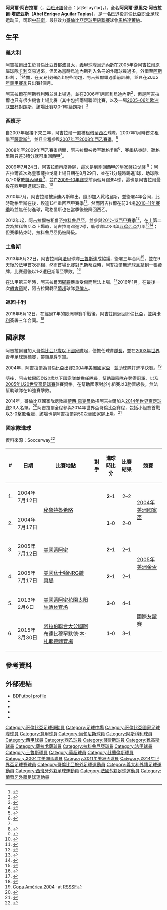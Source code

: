 {{noteTA|G1=football|G2=UEFA|G3=法甲|G4=意甲|G5=西甲
|1=zh-hans:阿吉拉尔;zh-hk:阿古拿;zh-tw:阿吉拉爾;
|2=zh-cn:阿贝尔; zh-hk:艾保; zh-tw:阿貝爾
}}
{{Infobox football biography
| name = 阿貝爾·阿吉拉爾<br>Abel Aguilar
| image = Abel Aguilar - presentació amb el Depor.jpg
| caption =
| fullname = Abel Enrique Aguilar Tapias
| birth_date = {{birth date and age|1985|1|6}}
| birth_place = {{COL}}[[波哥大|波哥大]]
| height = {{height|m=1.85}}
| position = [[中場#中前衛|中前衛]]
| currentclub = [[卡利體育會|卡利]]
| clubnumber = 14
| youthyears1 =
| youthclubs1 =
| years1 = 2002–2005
| years2 = 2005–2010
| years3 = 2005
| years4 = 2007–2008
| years5 = 2008–2009
| years6 = 2009–2010
| years7 = 2010–2013
| years8 = 2012–2013
| years9 = 2013–2016
| years10 = 2015–2016
| years11 = 2016
| years12 = 2016–2018
| years13 = 2018
| years14 = 2019
| clubs1 = [[卡利體育會|卡利]]
| clubs2 = [[烏迪內斯足球俱樂部|烏迪內斯]]
| clubs3 = → [[阿斯科利足球會|阿斯科利]] 
| clubs4 = → [[薩雷斯足球會|薩雷斯]]
| clubs5 = → [[靴格里斯足球俱樂部|靴格里斯]] 
| clubs6 = → [[皇家薩拉戈薩|薩拉戈薩]] 
| clubs7 = [[靴格里斯足球俱樂部|靴格里斯]]
| clubs8 = → [[拉科魯尼亞體育會|拉科魯尼亞]] 
| clubs9 = [[土魯斯足球俱樂部|土魯斯]]
| clubs10 = [[土魯斯足球俱樂部|土魯斯B隊]]
| clubs11 = [[貝倫人足球俱樂部|貝倫人]]
| clubs12 = [[卡利體育會|卡利]]
| clubs13 = [[达拉斯足球俱乐部|FC达拉斯]]
| clubs14 = [[馬格達萊納聯盟|馬格達萊納]]
| caps1 = 102
| caps2 = 2
| caps3 = 0
| caps4 = 48
| caps5 = 34
| caps6 = 27
| caps7 = 73
| caps8 = 28
| caps9 = 49
| caps10 = 3
| caps11 = 9
| caps12 = 55
| caps13 = 4
| caps14 = 41
| goals1 = 3
| goals2 = 0
| goals3 = 0
| goals4 = 3
| goals5 = 9
| goals6 = 4
| goals7 = 4
| goals8 = 3
| goals9 = 1
| goals10 = 0
| goals11 = 1
| goals12 = 1
| goals13 = 0
| goals14 = 4
| nationalyears1 = 2004–2018
| nationalteam1 = [[哥倫比亞國家足球隊|哥倫比亞]]
| nationalcaps1 = 71
| nationalgoals1 = 7
| pcupdate = 
| ntupdate = 
}}
{{spanish name|Aguilar|Tapias}}

'''阿貝爾·阿吉拉爾'''（{{lang-es|'''Abel Aguilar'''}}，[[西班牙語|西班牙語]]發音：[aˈβel aɣiˈlar]，{{bd|1985年|1月6日|||catIdx=Aguilar, Abel}}），全名'''阿貝爾·恩里克·阿吉拉爾·塔皮亚斯（Abel Enrique Aguilar Tapias）'''，是一名已退役[[哥倫比亞|哥倫比亞]]职业足球运动员，司职[[中場#中前衛|中前衛]]，最後效力[[哥倫比亞足球甲級聯賽|哥倫比亞足球甲級聯賽]]球會[[馬格達萊納聯盟|馬格達萊納]]。

==生平==
===義大利===
阿吉拉爾出生於哥倫比亞首都[[波哥大|波哥大]]，[[義甲|義甲]]球隊[[烏迪內斯足球俱樂部|烏迪內斯]]在2005年從阿吉拉爾原屬球隊[[卡利體育會|卡利]]交易過來，但因為當時烏迪內斯列入名冊的外籍球員過多，外借至[[阿斯科利足球會|阿斯科利]]； <ref>{{cite news|url=http://www.tuttomercatoweb.com/serie-a/ascoli-il-profilo-di-aguilar-15349|title=Ascoli, il profilo di Aguilar|trans_title=Ascoli, Aguilar's profile|publisher=Tutto Mercato Web|language=it|date=2005-10-14|accessdate=2016-02-02|archive-date=2018-07-15|archive-url=https://web.archive.org/web/20180715235746/https://www.tuttomercatoweb.com/serie-a/ascoli-il-profilo-di-aguilar-15349|dead-url=no}}</ref>然而，在交易後由於出現些問題，阿吉拉爾錯過季前訓練，並且在[[2005年至2006年意大利足球甲级联赛|2005年義甲賽季]]只出賽1個月。

阿吉拉爾在阿斯科利時並沒上場過，並在2006年1月回到烏迪內斯<ref>{{cite news|url=http://it.uefa.com/uefaeuropaleague/news/newsid=382420.html|title=L'Udinese richiama Aguilar|trans_title=Udinese recalls Aguilar|publisher=UEFA.com|language=it|date=2006-01-04|accessdate=2016-02-02|archive-date=2018-07-16|archive-url=https://web.archive.org/web/20180716025010/https://it.uefa.com/uefaeuropaleague/news/newsid=382420.html|dead-url=no}}</ref>，但是阿吉拉爾也只有很少機會上場比賽（其中包括兩場聯盟比賽，以及一場[[2005–06年欧洲联盟杯|2005–06年欧洲联盟杯]]對[[朗斯競賽會|朗斯]]，該場比賽以0-1輸給朗斯）<ref>{{cite news|url=http://www.repubblica.it/2006/b/sezioni/sport/calcio/lensudi/lensudi/lensudi.html|title=L'Udinese cade contro il Lens ma si qualifica agli ottavi|trans_title=Udinese falls to Lens but qualifies to the last-16|work={{le|共和報|La Repubblica}}|language=it|date=2006-02-23|accessdate=2016-02-02|archive-date=2016-08-21|archive-url=https://web.archive.org/web/20160821045432/http://www.repubblica.it/2006/b/sezioni/sport/calcio/lensudi/lensudi/lensudi.html|dead-url=no}}</ref>

===西班牙===
自2007年起接下來三年，阿吉拉爾一直被租借至[[西班牙足球乙級聯賽|西乙]]球隊，2007年1月時首先租借至[[薩雷斯足球會|薩雷斯]]<ref>{{cite news|url=http://futbol.as.com/futbol/2006/12/31/mas_futbol/1167550035_850215.html |title=Abel Aguilar es el primer fichaje del equipo azulino |publisher=AS.com |language=es |date=2006-12-31 |accessdate=2009-07-10 |deadurl=no |archiveurl=https://web.archive.org/web/20090727154015/http://www.xerezcd.com/noticias.php?id=1458 |archivedate=2009-07-27}}</ref>，並且全程參與[[2007年至2008年西班牙足球乙级联赛|2007年至2008年西乙賽季]]。<ref name=CHOICE>{{cite news|url=http://www.marca.com/2011/08/05/futbol/equipos/real_sociedad/1312529051.html|title=Carlos Vela y Abel Aguilar son los dos fichajes que pueden llegar|trans_title=Carlos Vela and Abel Aguilar are the two signings that may arrive|work=[[馬卡報|Marca]]|language=es|date=2011-08-05|accessdate=2016-02-02|archive-date=2018-07-14|archive-url=https://web.archive.org/web/20180714164731/http://www.marca.com/2011/08/05/futbol/equipos/real_sociedad/1312529051.html|dead-url=no}}</ref>

[[2008年至2009年西班牙足球乙级联赛|2008年至2009年西乙賽季]]期間，阿吉拉爾被換至[[靴格里斯足球俱樂部|靴格里斯]]<ref>{{cite news|url=http://www.eldiario.es/canariasahora/deportes/Aguilar-objetivo-blanquiazul-ficha-Hercules_0_327567652.html|title=Aguilar, objetivo blanquiazul, ficha por el Hércules|trans_title=Aguilar, white-and-blue desire, signs for Hércules|publisher=Canarias Ahora|language=es|date=2008-08-05|accessdate=2016-02-02|archive-date=2018-07-16|archive-url=https://web.archive.org/web/20180716025037/https://www.eldiario.es/canariasahora/deportes/Aguilar-objetivo-blanquiazul-ficha-Hercules_0_327567652.html|dead-url=no}}</ref>，賽季結束時，靴格里斯只差3積分就可重回[[西甲|西甲]]<ref name=CHOICE/>。

2009年7月24日，阿吉拉爾再度換隊，這次是到剛回[[西甲|西甲]]的[[皇家薩拉戈薩|皇家薩拉戈薩]] <ref>{{cite news|url=http://www.marca.com/2009/07/24/futbol/equipos/zaragoza/1248466969.html|title=El Zaragoza cierra las incorporaciones de Juan Pablo Carrizo y Abel Aguilar|trans_title=Zaragoza completes Juan Pablo Carrizo and Abel Aguilar deals|work=Marca|language=es|date=2009-07-24|accessdate=2016-02-02|archive-date=2018-07-15|archive-url=https://web.archive.org/web/20180715235537/http://www.marca.com/2009/07/24/futbol/equipos/zaragoza/1248466969.html|dead-url=no}}</ref>；阿吉拉爾首次為皇家薩拉戈薩上場日期在8月29日，並在71分鐘時踢進1球，助球隊以1-0擊敗[[特內里費體育會|特內里費]]<ref>{{cite news|url=http://futbol.as.com/futbol/2009/08/29/mas_futbol/1251496868_850215.html|title=El Zaragoza regresa a Primera con victoria|trans_title=Zaragoza returns to ''Primera'' with win|work=[[阿斯報|Diario AS]]|language=es|date=2009-08-29|accessdate=2016-02-02|archive-date=2017-07-31|archive-url=https://web.archive.org/web/20170731230632/https://futbol.as.com/futbol/2009/08/29/mas_futbol/1251496868_850215.html|dead-url=no}}</ref>，並在[[2009–10賽季西班牙足球甲級聯賽|2009–10年賽季]]前兩個月踢進4球，這也是阿吉拉爾最後在西甲踢進總球數。<ref>{{cite news|url=http://futbol.as.com/futbol/2009/09/29/mas_futbol/1254205673_850215.html|title=Abel Aguilar, el alquiler más rentable del Zaragoza|trans_title=Abel Aguilar, Zaragoza's most lucrative rental|work=Diario AS|language=es|date=2009-09-29|accessdate=2016-02-02|archive-date=2017-03-05|archive-url=https://web.archive.org/web/20170305001922/http://futbol.as.com/futbol/2009/09/29/mas_futbol/1254205673_850215.html|dead-url=no}}</ref>

2010年7月，阿吉拉爾被烏迪內斯釋出，隨即加入靴格里斯，並簽署4年合同，此時靴格里斯在{{le|2009年至2010年西班牙足球乙级联赛|2009–10 Segunda División|2009年至2010年西乙賽季}}後，睽違13年重回西甲賽季<ref>{{cite news|url=http://www.herculescf.es/358-abel-aguilar-vuelve-a-vestir-de-blanquiazul-2.html |title=Abel Aguilar vuelve a vestir de blanquiazul |trans_title=Abel Aguilar again in white-and-blue |publisher=Hércules CF |language=es |date=2010-07-24 |accessdate=2010-07-27 |deadurl=yes |archiveurl=https://web.archive.org/web/20100917225206/http://herculescf.es/358-abel-aguilar-vuelve-a-vestir-de-blanquiazul-2.html |archivedate=2010-09-17}}</ref>。然而阿吉拉爾在前34場[[2010–11賽季西班牙足球甲級聯賽|2010–11年賽季]]時並無任何進球，靴格里斯也在當季後被降回西乙。

2012年起，阿吉拉爾被租借至[[拉科魯尼亞體育會|拉科魯尼亞]]，並參與[[2012–13賽季西班牙足球甲級聯賽|2012–13西甲賽季]]<ref>{{cite news|url=http://www.marca.com/2012/07/18/futbol/equipos/deportivo/1342624108.html|title=El Hércules cede a Abel Aguilar al Deportivo|trans_title=Hércules loans Abel Aguilar to Deportivo|work=Marca|language=es|date=2012-07-18|accessdate=2016-02-02|archive-date=2018-07-15|archive-url=https://web.archive.org/web/20180715210913/http://www.marca.com/2012/07/18/futbol/equipos/deportivo/1342624108.html|dead-url=no}}</ref>，在上第二次為拉科魯尼亞上場時，阿吉拉爾踢進2球，助球隊以3-3與[[瓦倫西亞足球俱樂部|瓦倫西亞]]打平<ref>{{cite news|url=http://www.europapress.es/deportes/futbol-00162/noticia-futbol-liga-bbva-cronica-valencia-deportivo-20120827011534.html|title=Crónica del Valencia-Deportivo, 3–3|trans_title=Valencia-Deportivo match report, 3–3|publisher=Europa Press|language=es|date=2012-08-27|accessdate=2016-02-02|archive-date=2018-07-15|archive-url=https://web.archive.org/web/20180715235602/http://www.europapress.es/deportes/futbol-00162/noticia-futbol-liga-bbva-cronica-valencia-deportivo-20120827011534.html|dead-url=no}}</ref><ref>{{cite news|url=http://www.elcolombiano.com/historico/abel_aguilar_deportivo_la_coruna_pocas_veces_he_hecho_dos_goles_en_un_partido-BFEC_204027|title="Pocas veces he hecho dos goles en un partido": Abel Aguilar|trans_title="Not very often have I scored two goals in a match": Abel Aguilar|work={{le|哥伦比亚人报|El Colombiano|El Colombiano}}|language=es|date=2012-08-27|accessdate=2016-02-02|archive-date=2018-07-15|archive-url=https://web.archive.org/web/20180715211231/http://www.elcolombiano.com/historico/abel_aguilar_deportivo_la_coruna_pocas_veces_he_hecho_dos_goles_en_un_partido-BFEC_204027|dead-url=no}}</ref>；但賽季結束時，拉科魯尼亞仍被降級。

===土魯斯===
2013年8月22日，阿吉拉爾與[[法甲|法甲]]球隊[[土魯斯足球俱樂部|土魯斯]]達成協議，簽署三年合同<ref>{{cite news|url=https://www.francebleu.fr/sports/football/toulouse-fc-le-colombien-abel-aguilar-signe-pour-3-ans-officiel-1377188154|title=Toulouse FC: le colombien Abel Aguilar signe pour 3 ans (officiel)|trans_title=Toulouse FC: Colombian Abel Aguilar signs for 3 years (official)|publisher={{le|法国蓝|France Bleu|France Bleu}}|language=fr|date=2013-08-22|accessdate=2016-02-02|archive-date=2019-03-26|archive-url=https://web.archive.org/web/20190326100408/https://www.francebleu.fr/sports/football/toulouse-fc-le-colombien-abel-aguilar-signe-pour-3-ans-officiel-1377188154|dead-url=no}}</ref>，並在9天後於法甲首次亮相，然而首場比賽對[[巴斯蒂亞體育會|巴斯蒂亞]]時，阿吉拉爾無進球且拿到一張黃牌，比賽最後以1-2遭巴斯蒂亞擊敗。<ref>{{cite news|url=http://www.football365.fr/france/ligue-1/la-solidarite-bastiaise-a-paye-face-a-toulouse-1055913.shtml|title=La solidarité bastiaise a payé face à Toulouse|trans_title=''Bastiaise'' solidarity paid off against Toulouse|publisher={{le|Football 365|Football365}}|language=fr|date=2013-08-31|accessdate=2016-02-02|archive-url=https://web.archive.org/web/20190713170540/https://www.football365.fr/la-solidarite-bastiaise-a-paye-face-a-toulouse-1046477.html|archive-date=2019-07-13|dead-url=yes}}</ref>

在法甲第三年時，阿吉拉爾因[[腳踝|腳踝]]嚴重受傷而無法上場。<ref>{{cite news|url=http://www.ladepeche.fr/article/2015/10/26/2204778-aguilar-pret-a-sortir-du-placard.html|title=Aguilar prêt à sortir du "placard"|trans_title=Aguilar ready to leave the "stretcher"|work={{le|南方電訊報|La Dépêche du Midi|La Dépêche du Midi}}|language=fr|date=2015-10-26|accessdate=2016-02-02|archive-date=2021-04-11|archive-url=https://web.archive.org/web/20210411082417/https://www.ladepeche.fr/article/2015/10/26/2204778-aguilar-pret-a-sortir-du-placard.html|dead-url=no}}</ref>2016年1月，在最後一次[[轉會窗|轉會窗]]期，阿吉拉爾轉至[[葡超|葡超]]球隊[[貝倫人足球俱樂部|貝倫人]]。

===返回卡利===
2016年6月12日，在經過11年的歐洲聯賽爭戰後，阿吉拉爾返回哥倫比亞，並與[[卡利體育會|卡利]]簽署三年合同。<ref>{{cite news|url=http://www.espn.com.co/futbol/colombia/nota/_/id/2701294/el-volante-abel-aguilar-es-nuevo-jugador-del-deportivo-cali|title=El volante Abel Aguilar es nuevo jugador del Deportivo Cali|trans_title=Holding midfielder Abel Aguilar is new Deportivo Cali player|publisher=[[ESPN|ESPN]]|language=es|date=2016-06-12|accessdate=2016-06-12|archive-date=2019-03-26|archive-url=https://web.archive.org/web/20190326100408/http://www.espn.com.co/futbol/colombia/nota/_/id/2701294/el-volante-abel-aguilar-es-nuevo-jugador-del-deportivo-cali|dead-url=no}}</ref>

==國家隊==
阿吉拉爾自加入[[哥倫比亞國家足球隊|哥倫比亞17歲以下國家隊]]起，便擔任球隊[[隊長_(足球)|隊長]]，並在[[2003年世界青年足球錦標賽|2003年世界青年足球錦標賽]]，帶領{{le|哥倫比亞20歲以下國家隊|Colombia national under-20 football team}}贏得季軍。

2004年，阿吉拉爾為哥倫比亞出賽[[2004年美洲國家盃|2004年美洲國家盃]]，並助球隊打進準決賽。<ref>[http://www.rsssf.com/tables/2004safull.html Copa América 2004] {{Wayback|url=http://www.rsssf.com/tables/2004safull.html |date=20081022185106 }}; at [[Rec.Sport.Soccer_Statistics_Foundation|RSSSF]]</ref>

隨後，阿吉拉爾回到20歲以下國家隊並擔任隊長，幫助國家隊在{{le|2005年南美青年足球錦標賽|2005 South American U-20 Championship}}奪得冠軍，以及[[2005年U20世界盃足球賽|2005年U20世界盃足球賽]]參賽資格。在幫助國家對於小組賽以3勝晉級後，無法幫助球隊在16強賽擊敗{{le|阿根廷20歲以下國家隊|Argentina national under-20 football team|阿根廷}}。

2014年，哥倫比亞國家隊總教練[[何塞·佩克尔曼|荷西·佩克曼]]徵招阿吉拉爾加入[[2014年世界盃足球賽|2014年世界盃足球賽]]23人名單。<ref>{{cite news|url=http://www.telegraph.co.uk/sport/football/teams/colombia/10810250/Colombia-World-Cup-2014-squad.html |title=Colombia World Cup 2014 squad |newspaper=[[The_Daily_Telegraph|The Daily Telegraph]] |date=2014-06-02 |accessdate=2014-06-24 |deadurl=no |archivedate=2014-06-20|archiveurl=https://web.archive.org/web/20140620025125/http://www.telegraph.co.uk/sport/football/teams/colombia/10810250/Colombia-World-Cup-2014-squad.html }}</ref>阿吉拉爾全程參與2014年世界盃哥倫比亞賽程，包括小組賽首戰以3-0擊敗[[希臘國家足球隊|希臘]]，該場也是阿吉拉爾第50次替國家隊上場。<ref>{{cite news|date=2014-06-14 |url=http://www.fifa.com/worldcup/news/y=2014/m=6/news=colombia-back-with-a-bang-2370928.html |title=Colombia back with a bang |publisher=FIFA.com |accessdate=2014-06-14 |archivedate=2014-06-21|archiveurl=https://web.archive.org/web/20140621044852/http://www.fifa.com/worldcup/news/y%3D2014/m%3D6/news%3Dcolombia-back-with-a-bang-2370928.html |deadurl=no }}</ref>

===國家隊進球===
資料來源：Soccerway<ref>{{cite news|url=http://uk.soccerway.com/players/abel-enrique-tapia-aguilar/4113/matches//|title=A. Aguilar – Matches|publisher=Soccerway|accessdate=2014-07-30|archive-date=2016-08-20|archive-url=https://web.archive.org/web/20160820173036/http://uk.soccerway.com/players/abel-enrique-tapia-aguilar/4113/matches//|dead-url=no}}</ref>
{| class="wikitable collapsible"
|-
! # !! 日期 !! 比賽地點 !! 對手 !! 進球時比分 !! 比賽結果 !! 競賽
|-
| 1. || 2004年7月12日 || rowspan="2"| [[特魯希略_(秘魯)|秘魯特魯希略]]{{le|曼希奇體育場|Estadio Mansiche}} || {{fb|PER}} || <center>'''2'''–1</center> || <center>2–2</center> || rowspan=2| [[2004年美洲國家盃|2004年美洲國家盃]]
|-
| 2. || 2004年7月17日 || {{fb|CRC}} || <center>'''1'''–0</center> || <center>2–0</center>
|-
| 3. || 2005年7月12日 || [[美國|美國]][[邁阿密|邁阿密]]{{le|邁阿密橙盃球場|Miami Orange Bowl|橙盃球場}} || {{fb|TRI}} || <center>'''2'''–1</center> || <center>2–1</center> || rowspan=2| [[2005年美洲金盃|2005年美洲金盃]]
|-
| 4. || 2005年7月17日 || [[美國|美國]][[休士頓|休士頓]][[NRG體育場|NRG體育場]] || {{fb|MEX}} || <center>'''2'''–1</center> || <center>2–1</center>
|-
| 5. || 2013年2月6日 || [[美國|美國]][[邁阿密花園_(佛羅里達州)|邁阿密花園]][[太阳生活体育场|太阳生活体育场]] || {{fb|GUA}} || <center>'''3'''–0</center> || <center>4–1</center> || rowspan=2| 國際友誼賽
|-
| 6. || 2015年3月30日 || [[阿拉伯聯合大公國|阿拉伯聯合大公國]][[阿布達比|阿布達比]][[穆罕默德·本·扎耶德體育場|穆罕默德·本·扎耶德體育場]] || {{fb|KUW}} || <center>'''1'''–0</center> || <center>3–1</center> 
|}

==參考資料==
{{reflist|2}}

==外部連結==
*[http://www.bdfutbol.com/en/j/j6195.html BDFutbol profile] {{Wayback|url=http://www.bdfutbol.com/en/j/j6195.html |date=20210512195806 }}
*{{NFT player|pid=1531}}
*{{FIFA player|198243}}
*{{Soccerway|abel-enrique-tapia-aguilar/4113}}
*{{ESPNsoccernet|73684}}

{{2014年世界杯足球赛哥伦比亚参赛名单}}
{{2018年世界盃足球賽哥倫比亞參賽名單}}
{{DEFAULTSORT:Aguilar, Abel}}

[[Category:哥倫比亞足球運動員|Category:哥倫比亞足球運動員]]
[[Category:足球中場|Category:足球中場]]
[[Category:哥倫比亞國家足球隊球員|Category:哥倫比亞國家足球隊球員]]
[[Category:意甲球員|Category:意甲球員]]
[[Category:烏甸尼斯球員|Category:烏甸尼斯球員]]
[[Category:阿斯科利球員|Category:阿斯科利球員]]
[[Category:西甲球員|Category:西甲球員]]
[[Category:西乙球員|Category:西乙球員]]
[[Category:薩雷斯球員|Category:薩雷斯球員]]
[[Category:靴高斯球員|Category:靴高斯球員]]
[[Category:薩拉戈薩球員|Category:薩拉戈薩球員]]
[[Category:拉科魯尼亞球員|Category:拉科魯尼亞球員]]
[[Category:法甲球員|Category:法甲球員]]
[[Category:土魯斯球員|Category:土魯斯球員]]
[[Category:葡超球員|Category:葡超球員]]
[[Category:比蘭倫斯球員|Category:比蘭倫斯球員]]
[[Category:2004年美洲盃球員|Category:2004年美洲盃球員]]
[[Category:2011年美洲盃球員|Category:2011年美洲盃球員]]
[[Category:2014年世界盃足球賽球員|Category:2014年世界盃足球賽球員]]
[[Category:哥倫比亞旅外足球運動員|Category:哥倫比亞旅外足球運動員]]
[[Category:義大利外籍足球運動員|Category:義大利外籍足球運動員]]
[[Category:西班牙外籍足球運動員|Category:西班牙外籍足球運動員]]
[[Category:法國外籍足球運動員|Category:法國外籍足球運動員]]
[[Category:葡萄牙外籍足球運動員|Category:葡萄牙外籍足球運動員]]